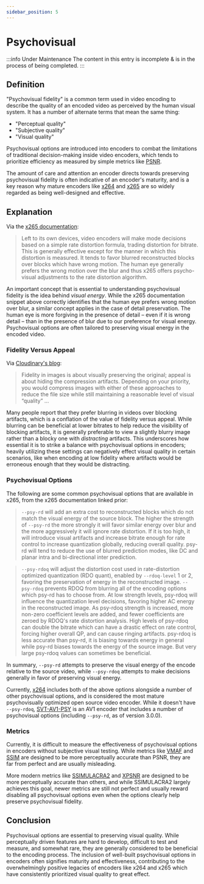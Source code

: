 ```yaml
---
sidebar_position: 5
---
```


# Psychovisual

:::info Under Maintenance
The content in this entry is incomplete & is in the process of being completed.
:::

## Definition

"Psychovisual fidelity" is a common term used in video encoding to describe the quality of an encoded video as perceived by the human visual system. It has a number of alternate terms that mean the same thing:
- "Perceptual quality"
- "Subjective quality"
- "Visual quality"

Psychovisual options are introduced into encoders to combat the limitations of traditional decision-making inside video encoders, which tends to prioritize efficiency as measured by simple metrics like [PSNR](../metrics/PSNR.mdx).

The amount of care and attention an encoder directs towards preserving psychovisual fidelity is often indicative of an encoder's maturity, and is a key reason why mature encoders like [x264](../encoders/x264.mdx) and [x265](../encoders/x265.mdx) are so widely regarded as being well-designed and effective.

## Explanation

Via the [x265 documentation](https://x265.readthedocs.io/en/master/cli.html#psycho-visual-options):

> Left to its own devices, video encoders will make mode decisions based on a simple rate distortion formula, trading distortion for bitrate. This is generally effective except for the manner in which this distortion is measured. It tends to favor blurred reconstructed blocks over blocks which have wrong motion. The human eye generally prefers the wrong motion over the blur and thus x265 offers psycho-visual adjustments to the rate distortion algorithm.

An important concept that is essential to understanding psychovisual fidelity is the idea behind *visual energy*. While the x265 documentation snippet above correctly identifies that the human eye prefers wrong motion over blur, a similar concept applies in the case of detail preservation. The human eye is more forgiving in the presence of detail – even if it is wrong detail – than in the presence of blur due to our preference for visual energy. Psychovisual options are often tailored to preserving visual energy in the encoded video.

### Fidelity Versus Appeal

Via [Cloudinary's blog](https://cloudinary.com/blog/what_to_focus_on_in_image_compression_fidelity_or_appeal):

> Fidelity in images is about visually preserving the original; appeal is about hiding the compression artifacts. Depending on your priority, you would compress images with either of these approaches to reduce the file size while still maintaining a reasonable level of visual “quality” ...

Many people report that they prefer blurring in videos over blocking artifacts, which is a conflation of the value of fidelity versus appeal. While blurring can be beneficial at lower bitrates to help reduce the visibility of blocking artifacts, it is generally preferable to view a slightly blurry image rather than a blocky one with *distracting* artifacts. This underscores how essential it is to strike a balance with psychovisual options in encoders; heavily utilizing these settings can negatively effect visual quality in certain scenarios, like when encoding at low fidelity where artifacts would be erroneous enough that they would be distracting.

### Psychovisual Options

The following are some common psychovisual options that are available in x265, from the x265 documentation linked prior:

> `--psy-rd` will add an extra cost to reconstructed blocks which do not match the visual energy of the source block. The higher the strength of `--psy-rd` the more strongly it will favor similar energy over blur and the more aggressively it will ignore rate distortion. If it is too high, it will introduce visual artifacts and increase bitrate enough for rate control to increase quantization globally, reducing overall quality. psy-rd will tend to reduce the use of blurred prediction modes, like DC and planar intra and bi-directional inter prediction.

> `--psy-rdoq` will adjust the distortion cost used in rate-distortion optimized quantization (RDO quant), enabled by `--rdoq-level` 1 or 2, favoring the preservation of energy in the reconstructed image. `--psy-rdoq` prevents RDOQ from blurring all of the encoding options which psy-rd has to choose from. At low strength levels, psy-rdoq will influence the quantization level decisions, favoring higher AC energy in the reconstructed image. As psy-rdoq strength is increased, more non-zero coefficient levels are added, and fewer coefficients are zeroed by RDOQ's rate distortion analysis. High levels of psy-rdoq can double the bitrate which can have a drastic effect on rate control, forcing higher overall QP, and can cause ringing artifacts. psy-rdoq is less accurate than psy-rd, it is biasing towards energy in general while psy-rd biases towards the energy of the source image. But very large psy-rdoq values can sometimes be beneficial.

In summary, `--psy-rd` attempts to preserve the visual energy of the encode relative to the source video, while `--psy-rdoq` attempts to make decisions generally in favor of preserving visual energy. 

Currently, [x264](../encoders/x264.mdx) includes both of the above options alongside a number of other psychovisual options, and is considered the most mature psychovisually optimized open source video encoder. While it doesn't have `--psy-rdoq`, [SVT-AV1-PSY](../encoders/SVT-AV1-PSY.mdx) is an AV1 encoder that includes a number of psychovisual options (including `--psy-rd`, as of version 3.0.0).

### Metrics

Currently, it is difficult to measure the effectiveness of psychovisual options in encoders without subjective visual testing. While metrics like [VMAF](../metrics/VMAF.mdx) and [SSIM](../metrics/SSIM.mdx) are designed to be more perceptually accurate than PSNR, they are far from perfect and are usually misleading.

More modern metrics like [SSIMULACRA2](../metrics/SSIMULACRA2.mdx) and [XPSNR](../metrics/XPSNR.mdx) are designed to be more perceptually accurate than others, and while SSIMULACRA2 largely achieves this goal, newer metrics are still not perfect and usually reward disabling all psychovisual options even when the options clearly help preserve psychovisual fidelity.

## Conclusion

Psychovisual options are essential to preserving visual quality. While perceptually driven features are hard to develop, difficult to test and measure, and somewhat rare, they are generally considered to be beneficial to the encoding process. The inclusion of well-built psychovisual options in encoders often signifies maturity and effectiveness, contributing to the overwhelmingly positive legacies of encoders like x264 and x265 which have consistently prioritized visual quality to great effect.